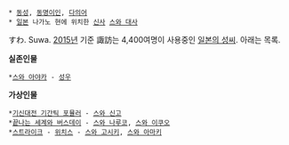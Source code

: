  * [[동성]], [[동명이인]], [[다의어]]
 * [[일본]] 나가노 현에 위치한 [[신사]] [[스와 대사]]

すわ. Suwa. [[2015년]] 기준 諏訪는 4,400여명이 사용중인 [[일본의 성씨]]. 아래는 목록.

'''실존인물'''
 *[[스와 아야카]] - [[성우]]
'''가상인물'''
 *[[기신대전 기간틱 포뮬러]] - [[스와 신고]]
 *[[끝나는 세계와 버스데이]] - [[스와 나루코]], [[스와 이쿠오]]
 *[[스트라이크]] - [[위치스]] - [[스와 고시키]], [[스와 아마키]]
